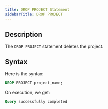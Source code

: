 ```yaml
---
title: DROP PROJECT Statement
sidebarTitle: DROP PROJECT
---
```


## Description

The `DROP PROJECT` statement deletes the project.

## Syntax

Here is the syntax:

```sql
DROP PROJECT project_name;
```

On execution, we get:

```sql
Query successfully completed
```
